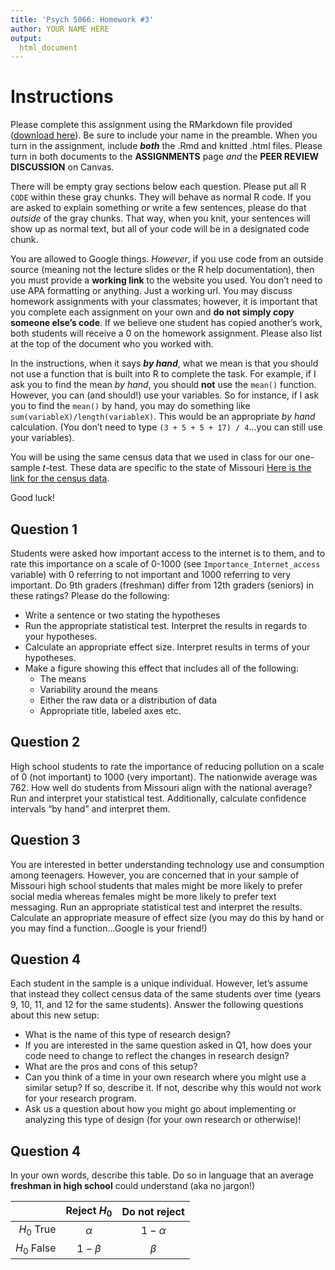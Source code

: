 ```yaml
---
title: 'Psych 5066: Homework #3'
author: YOUR NAME HERE
output: 
  html_document
---
```


# Instructions

Please complete this assignment using the RMarkdown file provided (<a href="homework_3.Rmd" download="homework_3.Rmd">download here</a>). Be sure to include your name in the preamble. When you turn in the assignment, include **_both_** the .Rmd and knitted .html files. Please turn in both documents to the **ASSIGNMENTS** page *and* the **PEER REVIEW DISCUSSION** on Canvas.

There will be empty gray sections below each question. Please put all R `CODE` within these gray chunks. They will behave as normal R code. If you are asked to explain something or write a few sentences, please do that *outside* of the gray chunks. That way, when you knit, your sentences will show up as normal text, but all of your code will be in a designated code chunk.

You are allowed to Google things. *However*, if you use code from an outside source (meaning not the lecture slides or the R help documentation), then you must provide a **working link** to the website you used. You don't need to use APA formatting or anything. Just a working url. You may discuss homework assignments with your classmates; however, it is important that you complete each assignment on your own and **do not simply copy someone else’s code**. If we believe one student has copied another’s work, both students will receive a 0 on the homework assignment. Please also list at the top of the document who you worked with. 

In the instructions, when it says **_by hand_**, what we mean is that you should not use a function that is built into R to complete the task. For example, if I ask you to find the mean *by hand*, you should **not** use the `mean()` function. However, you can (and should!) use your variables. So for instance, if I ask you to find the `mean()` by hand, you may do something like `sum(variableX)/length(variableX)`. This would be an appropriate *by hand* calculation. (You don't need to type `(3 + 5 + 5 + 17) / 4`...you can still use your variables). 

You will be using the same census data that we used in class for our one-sample $t$-test. These data are specific to the state of Missouri [Here is the link for the census data](cenus_at_school_missouri.csv).

Good luck!

## Question 1

Students were asked how important access to the internet is to them, and to rate this importance on a scale of 0-1000 (see `Importance_Internet_access` variable) with 0 referring to not important and 1000 referring to very important. Do 9th graders (freshman) differ from 12th graders (seniors) in these ratings? Please do the following:

- Write a sentence or two stating the hypotheses
- Run the appropriate statistical test. Interpret the results in regards to your hypotheses.
- Calculate an appropriate effect size. Interpret results in terms of your hypotheses. 
- Make a figure showing this effect that includes all of the following:
  - The means
  - Variability around the means
  - Either the raw data or a distribution of data
  - Appropriate title, labeled axes etc.

## Question 2
High school students to rate the importance of reducing pollution on a scale of 0 (not important) to 1000 (very important). The nationwide average was 762. How well do students from Missouri align with the national average? Run and interpret your statistical test. Additionally, calculate confidence intervals "by hand" and interpret them.

## Question 3

You are interested in better understanding technology use and consumption among teenagers. However, you are concerned that in your sample of Missouri high school students that males might be more likely to prefer social media whereas females might be more likely to prefer text messaging. Run an appropriate statistical test and interpret the results. Calculate an appropriate measure of effect size (you may do this by hand or you may find a function...Google is your friend!)

## Question 4

Each student in the sample is a unique individual. However, let's assume that instead they collect census data of the same students over time (years 9, 10, 11, and 12 for the same students). Answer the following questions about this new setup:

- What is the name of this type of research design?
- If you are interested in the same question asked in Q1, how does your code need to change to reflect the changes in research design? 
- What are the pros and cons of this setup?
- Can you think of a time in your own research where you might use a similar setup? If so, describe it. If not, describe why this would not work for your research program.
- Ask us a question about how you might go about implementing or analyzing this type of design (for your own research or otherwise)! 

## Question 4

In your own words, describe this table. Do so in language that an average **freshman in high school** could understand (aka no jargon!)

|             |   Reject $H_0$   |   Do not reject  |
|------------:|:----------------:|:----------------:|
|  $H_0$ True |   $\alpha$   | $1-\alpha$ |
| $H_0$ False | $1-\beta$ |   $\beta$  |
